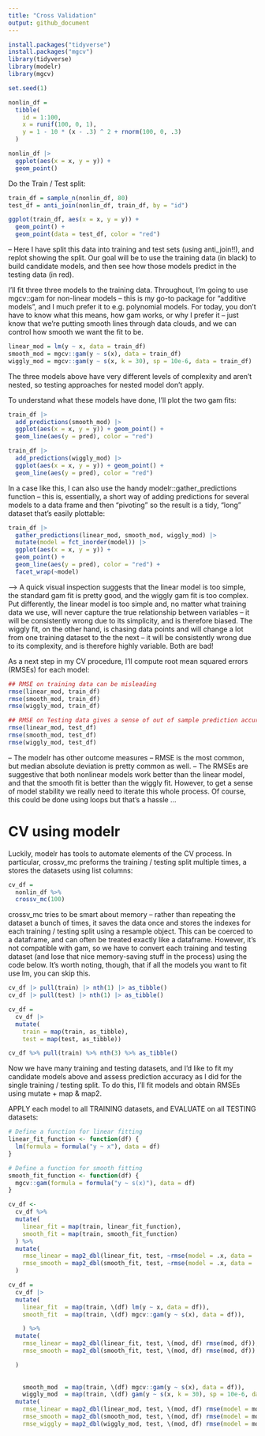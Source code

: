 ```yaml
---
title: "Cross Validation"
output: github_document
---
```


```r
install.packages("tidyverse")
install.packages("mgcv")
library(tidyverse)
library(modelr)
library(mgcv)
```

```r
set.seed(1)
```


```r
nonlin_df = 
  tibble(
    id = 1:100,
    x = runif(100, 0, 1),
    y = 1 - 10 * (x - .3) ^ 2 + rnorm(100, 0, .3)
  )

nonlin_df |> 
  ggplot(aes(x = x, y = y)) + 
  geom_point()
```

Do the Train / Test split:

```r
train_df = sample_n(nonlin_df, 80)
test_df = anti_join(nonlin_df, train_df, by = "id")

ggplot(train_df, aes(x = x, y = y)) + 
  geom_point() + 
  geom_point(data = test_df, color = "red")
```
-- Here I have split this data into training and test sets (using anti_join!!), and replot showing the split. Our goal will be to use the training data (in black) to build candidate models, and then see how those models predict in the testing data (in red).



I’ll fit three three models to the training data. Throughout, I’m going to use mgcv::gam for non-linear models – this is my go-to package for “additive models”, and I much prefer it to e.g. polynomial models. For today, you don’t have to know what this means, how gam works, or why I prefer it – just know that we’re putting smooth lines through data clouds, and we can control how smooth we want the fit to be.

```r
linear_mod = lm(y ~ x, data = train_df)
smooth_mod = mgcv::gam(y ~ s(x), data = train_df)
wiggly_mod = mgcv::gam(y ~ s(x, k = 30), sp = 10e-6, data = train_df)
```
The three models above have very different levels of complexity and aren’t nested, so testing approaches for nested model don’t apply.


To understand what these models have done, I’ll plot the two gam fits:
```r
train_df |> 
  add_predictions(smooth_mod) |> 
  ggplot(aes(x = x, y = y)) + geom_point() + 
  geom_line(aes(y = pred), color = "red")

train_df |> 
  add_predictions(wiggly_mod) |> 
  ggplot(aes(x = x, y = y)) + geom_point() + 
  geom_line(aes(y = pred), color = "red")
```


In a case like this, I can also use the handy modelr::gather_predictions function – this is, essentially, a short way of adding predictions for several models to a data frame and then “pivoting” so the result is a tidy, “long” dataset that’s easily plottable:
```r
train_df |> 
  gather_predictions(linear_mod, smooth_mod, wiggly_mod) |> 
  mutate(model = fct_inorder(model)) |> 
  ggplot(aes(x = x, y = y)) + 
  geom_point() + 
  geom_line(aes(y = pred), color = "red") + 
  facet_wrap(~model)
```
--> A quick visual inspection suggests that the linear model is too simple, the standard gam fit is pretty good, and the wiggly gam fit is too complex. Put differently, the linear model is too simple and, no matter what training data we use, will never capture the true relationship between variables – it will be consistently wrong due to its simplicity, and is therefore biased. The wiggly fit, on the other hand, is chasing data points and will change a lot from one training dataset to the the next – it will be consistently wrong due to its complexity, and is therefore highly variable. Both are bad!


As a next step in my CV procedure, I’ll compute root mean squared errors (RMSEs) for each model:

```r
## RMSE on training data can be misleading 
rmse(linear_mod, train_df)
rmse(smooth_mod, train_df)
rmse(wiggly_mod, train_df)

## RMSE on Testing data gives a sense of out of sample prediction accuracy!
rmse(linear_mod, test_df)
rmse(smooth_mod, test_df)
rmse(wiggly_mod, test_df)
```
-- The modelr has other outcome measures – RMSE is the most common, but median absolute deviation is pretty common as well.
-- The RMSEs are suggestive that both nonlinear models work better than the linear model, and that the smooth fit is better than the wiggly fit. However, to get a sense of model stability we really need to iterate this whole process. Of course, this could be done using loops but that’s a hassle …



# CV using modelr


Luckily, modelr has tools to automate elements of the CV process. In particular, crossv_mc preforms the training / testing split multiple times, a stores the datasets using list columns:

```r
cv_df = 
  nonlin_df %>% 
  crossv_mc(100) 

```
crossv_mc tries to be smart about memory – rather than repeating the dataset a bunch of times, it saves the data once and stores the indexes for each training / testing split using a resample object. This can be coerced to a dataframe, and can often be treated exactly like a dataframe. However, it’s not compatible with gam, so we have to convert each training and testing dataset (and lose that nice memory-saving stuff in the process) using the code below. It’s worth noting, though, that if all the models you want to fit use lm, you can skip this.


```r
cv_df |> pull(train) |> nth(1) |> as_tibble()
cv_df |> pull(test) |> nth(1) |> as_tibble()

cv_df =
  cv_df |> 
  mutate(
    train = map(train, as_tibble),
    test = map(test, as_tibble))
```

```r
cv_df %>% pull(train) %>% nth(3) %>% as_tibble()
```


Now we have many training and testing datasets, and I’d like to fit my candidate models above and assess prediction accuracy as I did for the single training / testing split. To do this, I’ll fit models and obtain RMSEs using mutate + map & map2.


APPLY each model to all TRAINING datasets, and EVALUATE on all TESTING datasets:
```r
# Define a function for linear fitting
linear_fit_function <- function(df) {
  lm(formula = formula("y ~ x"), data = df)
}

# Define a function for smooth fitting
smooth_fit_function <- function(df) {
  mgcv::gam(formula = formula("y ~ s(x)"), data = df)
}

cv_df <- 
  cv_df %>%
  mutate(
    linear_fit = map(train, linear_fit_function),
    smooth_fit = map(train, smooth_fit_function)
  ) %>%
  mutate(
    rmse_linear = map2_dbl(linear_fit, test, ~rmse(model = .x, data = .y)),
    rmse_smooth = map2_dbl(smooth_fit, test, ~rmse(model = .x, data = .y))
  )

cv_df = 
  cv_df |> 
  mutate(
    linear_fit  = map(train, \(df) lm(y ~ x, data = df)),
    smooth_fit  = map(train, \(df) mgcv::gam(y ~ s(x), data = df)),

    ) %>% 
  mutate(
    rmse_linear = map2_dbl(linear_fit, test, \(mod, df) rmse(mod, df)),
    rmse_smooth = map2_dbl(smooth_fit, test, \(mod, df) rmse(mod, df))

  )
      
    
    smooth_mod  = map(train, \(df) mgcv::gam(y ~ s(x), data = df)),
    wiggly_mod  = map(train, \(df) gam(y ~ s(x, k = 30), sp = 10e-6, data = df))) |> 
  mutate(
    rmse_linear = map2_dbl(linear_mod, test, \(mod, df) rmse(model = mod, data = df)),
    rmse_smooth = map2_dbl(smooth_mod, test, \(mod, df) rmse(model = mod, data = df)),
    rmse_wiggly = map2_dbl(wiggly_mod, test, \(mod, df) rmse(model = mod, data = df)))


```



